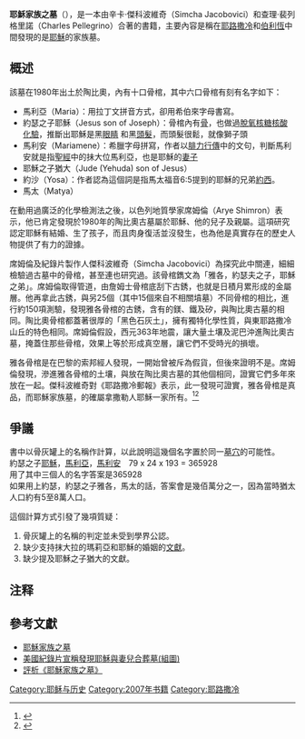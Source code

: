 
{{多個問題|
{{npov|time=2011-08-04T15:41:55+00:00}}
{{disputed|time=2011-08-04T15:37:48+00:00}}
{{original research|time=2011-08-04T15:37:48+00:00}}
}}
'''耶穌家族之墓'''（{{lang-en|'''''The Jesus Family Tomb: The Discovery, the Investigation, and the Evidence That Could Change History'''''}}），是一本由辛卡‧傑科波維奇（Simcha Jacobovici）和查理‧裴列格里諾（Charles Pellegrino）合著的書籍，主要內容是稱在[[耶路撒冷|耶路撒冷]]和[[伯利恆|伯利恆]]中間發現的{{link-en|陶比奧古墓|Talpiot Tomb}}是[[耶穌|耶穌]]的家族墓。

== 概述 ==
該墓在1980年出土於陶比奧，內有十口骨棺，其中六口骨棺有刻有名字如下：
* 馬利亞（Maria）：用拉丁文拼音方式，卻用希伯來字母書寫。
* 約瑟之子耶穌（Jesus son of Joseph）：骨棺內有[[骨|骨]]，也做過[[脫氧核糖核酸|脫氧核糖核酸]][[化驗|化驗]]，推斷出耶穌是黑[[眼睛|眼睛]] 和黑[[頭髮|頭髮]]，而頭髮很鬆，就像獅子頭
* 馬利安（Mariamene）：希臘字母拼寫，作者以[[腓力行傳|腓力行傳]]中的文句，判斷馬利安就是指[[聖經|聖經]]中的抺大位馬利亞，也是耶穌的[[妻子|妻子]]
* 耶穌之子猶大（Jude (Yehuda) son of Jesus）
* 約沙（Yosa）：作者認為這個詞是指馬太福音6:5提到的耶穌的兄弟[[約西_(新約人物)|約西]]。
* 馬太（Matya）

在動用過廣泛的化學檢測法之後，以色列地質學家席姆倫（Arye Shimron）表示，他已肯定發現於1980年的陶比奧古墓屬於耶穌、他的兒子及親屬。這項研究認定耶穌有結婚、生了孩子，而且肉身復活並沒發生，也為他是真實存在的歷史人物提供了有力的證據。

席姆倫及紀錄片製作人傑科波維奇（Simcha Jacobovici）為探究此中關連，細細檢驗過古墓中的骨棺，甚至連{{link-en|雅各骨棺|James Ossuary}}也研究過。該骨棺鐫文為「雅各，約瑟夫之子，耶穌之弟」。席姆倫取得管道，由詹姆士骨棺底刮下古銹，也就是日積月累形成的金屬層。他再拿此古銹，與另25個（其中15個來自不相關墳墓）不同骨棺的相比，進行約150項測驗，發現雅各骨棺的古銹，含有的鎂、鐵及矽，與陶比奧古墓的相同。陶比奧骨棺都蓋著很厚的「黑色石灰土」，擁有獨特化學性質，與東耶路撒冷山丘的特色相同。席姆倫假設，西元363年地震，讓大量土壤及泥巴沖進陶比奧古墓，掩蓋住那些骨棺，效果上等於形成真空層，讓它們不受時光的損壞。

雅各骨棺是在巴黎的索邦經人發現，一開始曾被斥為假貨，但後來證明不是。席姆倫發現，滲進雅各骨棺的土壤，與放在陶比奧古墓的其他個相同，證實它們多年來放在一起。傑科波維奇對《耶路撒冷郵報》表示，此一發現可證實，雅各骨棺是真品，而耶穌家族墓，的確屬拿撒勒人耶穌一家所有。<ref>{{Cite web |url=http://www.chinatimes.com/realtimenews/20150408001042-260408 |title=科學家：實驗證耶穌家族墓無誤 |access-date=2015-08-24 |archive-date=2021-04-01 |archive-url=https://web.archive.org/web/20210401002942/https://www.chinatimes.com/realtimenews/20150408001042-260408 |dead-url=no }}</ref><ref>{{Cite web |url=http://www.ettoday.net/news/20150408/489941.htm |title=係金A！以色列科學家證實　陶比奧古墓就是耶穌家的！ |access-date=2015-08-24 |archive-date=2021-04-01 |archive-url=https://web.archive.org/web/20210401002955/https://www.ettoday.net/news/20150408/489941.htm |dead-url=no }}</ref>

== 爭議 ==
書中以骨灰罐上的名稱作計算，以此說明這幾個名字置於同一[[墓穴|墓穴]]的可能性。<br />
約瑟之子[[耶穌|耶穌]]，[[馬利亞|馬利亞]]，[[馬利安|馬利安]]　79 x 24 x 193 = 365928<br />
用了其中三個人的名字答案是365928<br />
如果用上約瑟，約瑟之子雅各，馬太的話，答案會是幾佰萬分之一，因為當時猶太人口約有5至8萬人口。

這個計算方式引發了幾項質疑：
# 骨灰罐上的名稱的判定並未受到學界公認。
# 缺少支持抹大拉的瑪莉亞和耶穌的婚姻的[[文獻|文獻]]。
# 缺少提及耶穌之子猶大的文獻。

== 注释 ==

{{Reflist}}

== 參考文獻 ==
* [https://web.archive.org/web/20080506025515/http://www.books.com.tw/exep/prod/booksfile.php?item=0010390270 耶穌家族之墓]
* [https://web.archive.org/web/20121219143607/http://news.xinhuanet.com/tech/2007-02/28/content_5781718.htm 美國紀錄片宣稱發現耶穌與妻兒合葬墓(組圖)]
* [http://www.chinesetoday.com/news/show/id/50606 評析《耶穌家族之墓》] {{Wayback|url=http://www.chinesetoday.com/news/show/id/50606 |date=20080708234537 }}

{{DEFAULTSORT:Y耶穌家族之墓}}
[[Category:耶稣与历史|Category:耶稣与历史]]
[[Category:2007年书籍|Category:2007年书籍]]
[[Category:耶路撒冷|Category:耶路撒冷]]